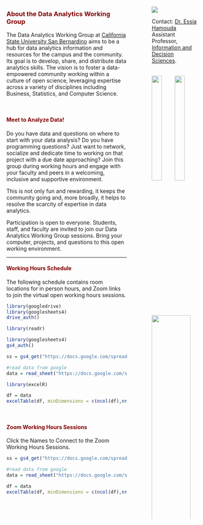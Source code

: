 
<br>
<br>

:::::: {.columns}

::: {.column width="68%" data-latex="{0.48\textwidth}"}

###  <span style="color:maroon">**About the Data Analytics Working Group**</spa>

The Data Analytics Working Group at [California State University San Bernardino](https://www.csusb.edu/) aims to be a hub for data analytics information and resources for the campus and the community. Its goal is to develop, share, and distribute data analytics skills. The vision is to foster a data-empowered community working within a culture of open science, leveraging expertise across a variety of disciplines including Business, Statistics, and Computer Science.

<br>

#### <span style="color:maroon">**Meet to Analyze Data!**</spa>

Do you have data and questions on where to start with your data analysis? Do you have programming questions? Just want to network, socialize and dedicate time to working on that project with a due date approaching? Join this group during working hours and engage with your faculty and peers in a welcoming, inclusive and supportive environment. 

This is not only fun and rewarding, it keeps the community going and, more broadly, it helps to resolve the scarcity of expertise in data analytics.

Participation is open to everyone. Students, staff, and faculty are invited to join our Data Analytics Working Group sessions. Bring your computer, projects, and questions to this open working environment. 

---
#### <span style="color:maroon">**Working Hours Schedule**</spa>

The following schedule contains room locations for in person hours, and Zoom links to join the virtual open working hours sessions.


```r
library(googledrive)
library(googlesheets4)
drive_auth()
```


```r
library(readr)
```


```r
library(googlesheets4)
gs4_auth()
```


```r
ss = gs4_get("https://docs.google.com/spreadsheets/d/1tsHRTw91LC7KU7_g-s7Ukg8IUgfTKbO63GxM-H1XSZc/edit#gid=0")

#read data from google
data = read_sheet("https://docs.google.com/spreadsheets/d/1tsHRTw91LC7KU7_g-s7Ukg8IUgfTKbO63GxM-H1XSZc/edit#gid=0")

library(excelR)
```

```r
df = data
excelTable(df, minDimensions = c(ncol(df),nrow(df)+0)) 

```

<br>

#### <span style="color:maroon">**Zoom Working Hours Sessions**</span>

Click the Names to Connect to the Zoom Working Hours Sessions.
 

```r
ss = gs4_get("https://docs.google.com/spreadsheets/d/1tUTSE5v816APeq9nhgRpsF27BKK5bkz5hxKd3bUWJwA/edit#gid=0")

#read data from google
data = read_sheet("https://docs.google.com/spreadsheets/d/1tUTSE5v816APeq9nhgRpsF27BKK5bkz5hxKd3bUWJwA/edit#gid=0")

```

```r
df = data
excelTable(df, minDimensions = c(ncol(df),nrow(df)+0)) 

```

<br>
<br>


:::
::: {.column width="5%" data-latex="{0.04\textwidth}"}
\ 
:::
:::::: {.column width="27%" data-latex="{0.48\textwidth}"}
![](csusb_logo.png)

Contact: [Dr. Essia Hamouda](ehamouda@csusb.edu)
<br>
Assistant Professor, [Information and Decision Sciences](https://www.csusb.edu/ids).

<br>
![](img/R.jpeg){width=45%}  ![](img/RStudio.jpeg){width=45%}
<br><br>
![](img/pandas-jupyter.png){width=90%}
<br>
<br>
![](img/stat.jpeg){width=90%}
<br><br>
![](img/descriptive.png){width=90%}
<br><br>
![](img/jupyter.svg){width=90%}
![](img/tableau_Logo1.jpeg){width=90%}

:::
::::::
